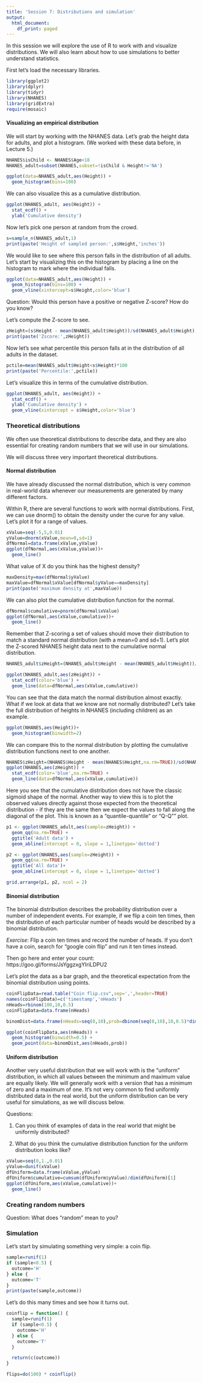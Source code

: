 ```yaml
---
title: 'Session 7: Distributions and simulation'
output:
  html_document:
    df_print: paged
---
```


In this session we will explore the use of R to work with and visualize distributions.  We will also learn about how to use simulations to better understand statistics.

First let's load the necessary libraries.
```r
library(ggplot2)
library(dplyr)
library(tidyr)
library(NHANES)
library(gridExtra)
require(mosaic)
```

#### Visualizing an empirical distribution

We will start by working with the NHANES data.  Let's grab the height data for adults, and plot a histogram.  (We worked with these data before, in Lecture 5.)

```r
NHANES$isChild <- NHANES$Age<18
NHANES_adult=subset(NHANES,subset=!isChild & Height!='NA')

ggplot(data=NHANES_adult,aes(Height)) + 
  geom_histogram(bins=100)
```

We can also visualize this as a cumulative distribution.

```r
ggplot(NHANES_adult, aes(Height)) + 
  stat_ecdf() + 
  ylab('Cumulative density')
```


Now let's pick one person at random from the crowd.

```r
s=sample_n(NHANES_adult,1)
print(paste('Height of sampled person:',s$Height,'inches'))
```

We would like to see where this person falls in the distribution of all adults. Let's start by visualizing this on the histogram by placing a line on the histogram to mark where the individual falls.  
```r
ggplot(data=NHANES_adult,aes(Height)) + 
  geom_histogram(bins=100) +
  geom_vline(xintercept=s$Height,color='blue')
```

Question: Would this person have a positive or negative Z-score?  How do you know?

Let's compute the Z-score to see.  

```r
zHeight=(s$Height - mean(NHANES_adult$Height))/sd(NHANES_adult$Height)
print(paste('Zscore:',zHeight))
```

Now let's see what percentile this person falls at in the distribution of all adults in the dataset.

```r
pctile=mean(NHANES_adult$Height<s$Height)*100
print(paste('Percentile:',pctile))
```
Let's visualize this in terms of the cumulative distribution.
```r
ggplot(NHANES_adult, aes(Height)) + 
  stat_ecdf() + 
  ylab('Cumulative density') +
  geom_vline(xintercept = s$Height,color='blue')

```
### Theoretical distributions

We often use theoretical distributions to describe data, and they are also essential for creating random numbers that we will use in our simulations.

We will discuss three very important theoretical distributions.

#### Normal distribution
We have already discussed the normal distribution, which is very common in real-world data whenever our measurements are generated by many different factors.

Within R, there are several functions to work with normal distributions. First, we can use dnorm() to obtain the density under the curve for any value.
Let's plot it for a range of values.
```r
xValue=seq(-5,5,0.01)
yValue=dnorm(xValue,mean=0,sd=1)
dfNormal=data.frame(xValue,yValue)
ggplot(dfNormal,aes(xValue,yValue))+
  geom_line()
```

What value of X do you think has the highest density?

```r
maxDensity=max(dfNormal$yValue)
maxValue=dfNormal$xValue[dfNormal$yValue==maxDensity]
print(paste('maximum density at',maxValue))
```

We can also plot the cumulative distribution function for the normal.

```r
dfNormal$cumulative=pnorm(dfNormal$xValue)
ggplot(dfNormal,aes(xValue,cumulative))+
  geom_line()
```

Remember that Z-scoring a set of values should move their distribution to match a standard normal distribution (with a mean=0 and sd=1).  Let's plot the Z-scored NHANES height data next to the cumulative normal distribution.

```r
NHANES_adult$zHeight=(NHANES_adult$Height - mean(NHANES_adult$Height))/sd(NHANES_adult$Height)

ggplot(NHANES_adult,aes(zHeight)) +
  stat_ecdf(color='blue') +
  geom_line(data=dfNormal,aes(xValue,cumulative))
```

You can see that the data match the normal distribution almost exactly. What if we look at data that we know are not normally distributed?  Let's take the full distribution of heights in NHANES (including children) as an example.

```r
ggplot(NHANES,aes(Height))+
  geom_histogram(binwidth=2)
```
We can compare this to the normal distribution by plotting the cumulative distribution functions next to one another.

```r
NHANES$zHeight=(NHANES$Height - mean(NHANES$Height,na.rm=TRUE))/sd(NHANES$Height,na.rm=TRUE)
ggplot(NHANES,aes(zHeight)) +
  stat_ecdf(color='blue',na.rm=TRUE) +
  geom_line(data=dfNormal,aes(xValue,cumulative))

```

Here you see that the cumulative distribution does not have the classic sigmoid shape of the normal.  Another way to view this is to plot the observed values directly against those expected from the theoretical distribution - if they are the same then we expect the values to fall along the diagonal of the plot.  This is known as a "quantile-quantile" or "Q-Q"" plot.

```r

p1 <- ggplot(NHANES_adult,aes(sample=zHeight)) +
  geom_qq(na.rm=TRUE) +
  ggtitle('Adult data') +
  geom_abline(intercept = 0, slope = 1,linetype='dotted')

p2 <- ggplot(NHANES,aes(sample=zHeight)) +
  geom_qq(na.rm=TRUE) +
  ggtitle('All data')+
  geom_abline(intercept = 0, slope = 1,linetype='dotted')

grid.arrange(p1, p2, ncol = 2)
```

#### Binomial distribution

The binomial distribution describes the probability distribution over a number of independent events.  For example, if we flip a coin ten times, then the distribution of each particular number of heads would be described by a binomial distribution.

*Exercise*: Flip a coin ten times and record the number of heads.  If you don't have a coin, search for "google coin flip" and run it ten times instead.

Then go here and enter your count: https://goo.gl/forms/JsYggzxgYIriLDPU2

Let's plot the data as a bar graph, and the theoretical expectation from the binomial distribution using points.

```r
coinFlipData=read.table("Coin flip.csv",sep=',',header=TRUE)
names(coinFlipData)=c('timestamp','nHeads')
nHeads=rbinom(100,10,0.5)
coinFlipData=data.frame(nHeads)

binomDist=data.frame(nHeads=seq(0,10),prob=dbinom(seq(0,10),10,0.5)*dim(coinFlipData)[1])

ggplot(coinFlipData,aes(nHeads)) +
  geom_histogram(binwidth=0.5) +
  geom_point(data=binomDist,aes(nHeads,prob))

```

#### Uniform distribution
Another very useful distribution that we will work with is the "uniform" distribution, in which all values between the minimum and maximum value are equally likely.  We will generally work with a version that has a minimum of zero and a maximum of one.  It's not very common to find uniformly distributed data in the real world, but the uniform distribution can be very useful for simulations, as we will discuss below.

Questions:

1. Can you think of examples of data in the real world that might be uniformly distributed?

2. What do you think the cumulative distribution function for the uniform distribution looks like?

```r
xValue=seq(0,1.,0.01)
yValue=dunif(xValue)
dfUniform=data.frame(xValue,yValue)
dfUniform$cumulative=cumsum(dfUniform$yValue)/dim(dfUniform)[1]
ggplot(dfUniform,aes(xValue,cumulative))+
  geom_line()

```


### Creating random numbers

Question: What does "random" mean to you?



### Simulation
Let's start by simulating something very simple: a coin flip.

```r
sample=runif(1)
if (sample<0.5) {
  outcome='H'
} else {
  outcome='T'
}
print(paste(sample,outcome))

```

Let's do this many times and see how it turns out.

```r
coinflip = function() {
  sample=runif(1)
  if (sample<0.5) {
    outcome='H'
  } else {
    outcome='T'
  }

  return(c(outcome))
}

flips=do(100) * coinflip()

```


